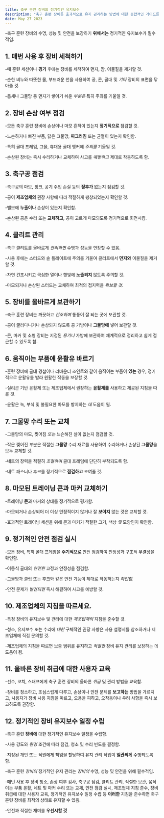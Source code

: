 ```yaml
---
title: 축구 훈련 장비의 정기적인 유지보수
description: "축구 훈련 장비를 효과적으로 유지 관리하는 방법에 대한 종합적인 가이드를 제공하며, 특히 축구 관련 장비의 요구 사항에 맞게 맞춤화되어 있습니다."
date: May 27 2023
---
```


-축구 훈련 장비의 수명, 성능 및 안전을 보장하기 **위해서는** 정기적인 유지보수가 필수적임. 





## 1. 매번 사용 후 장비 세척하기
-매 훈련 세션이나 **경기** 후에는 장비를 세척하여 먼지, 땀, 이물질을 제거할 것. 



-순한 비누와 따뜻한 물, 부드러운 천을 사용하여 공, 콘, 골대 및 _기타_ 장비의 표면을 닦아줄 것. 



-틈새나 그물망 등 먼지가 쌓이기 쉬운 _부분은_ 특히 주의를 기울일 것.

## 2. 장비 손상 여부 점검
-모든 축구 훈련 장비에 손상이나 마모 흔적이 있는지 **정기적으로** 점검할 것. 



-느슨하거나 빠진 부품, 닳은 그물망, **찌그러짐** 또는 균열이 있는지 확인함. 



-특히 골대 프레임, 그물, 휴대용 골대 앵커에 _주의를_ 기울일 것. 



-손상된 장비는 즉시 수리하거나 교체하여 사고를 _예방하고_ 제대로 작동하도록 함.

## 3. 축구공 점검
-축구공의 마모, 펑크, 공기 주입 손실 등의 **징후가** 없는지 점검할 것. 



-공이 **제조업체의** 권장 사항에 따라 적절하게 팽창되었는지 확인할 것. 



-밸브에 **누출이나** 손상이 있는지 확인함. 



-손상된 공은 수리 또는 **교체하고,** 공이 고르게 마모되도록 정기적으로 회전시킴.

## 4. 클리트 관리
-축구 클리트를 올바르게 _관리하면_ 수명과 성능을 연장할 수 있음. 



-사용 후에는 스터드와 솔 플레이트에 주의를 기울여 클리트에서 **먼지와** 이물질을 제거할 것. 



-자연 건조시키고 극심한 열이나 햇빛에 **노출되지** 않도록 주의할 것. 



-마모되거나 손상된 스터드는 교체하여 최적의 접지력을 _확보할 것._

## 5. 장비를 올바르게 보관하기
-축구 훈련 장비는 깨끗하고 _건조하며_ 통풍이 잘 되는 곳에 보관할 것. 



-공이 굴러다니거나 손상되지 않도록 공 가방이나 **그물망에** 넣어 보관할 것. 



-콘, 마커 및 소형 장비는 지정된 _용기나_ 가방에 보관하여 체계적으로 정리하고 쉽게 접근할 수 있도록 함.

## 6. 움직이는 부품에 윤활유 바르기
-훈련 장비에 골대 경첩이나 리바운더 조인트와 같이 움직이는 부품이 **있는** 경우, 정기적으로 윤활유를 발라 원활한 작동을 보장할 것. 



-실리콘 기반 윤활제 또는 제조업체에서 권장하는 **윤활제를** 사용하고 제공된 지침을 따를 것. 



-윤활은 녹, 부식 및 불필요한 마모를 방지하는 _데_ 도움이 됨.

## 7. 그물망 수리 또는 교체
-그물망의 마모, 찢어짐 _또는_ 느슨해진 실이 없는지 점검할 것. 



-작은 찢어진 부분은 적절한 **그물망** 수리 재료를 사용하여 수리하거나 손상된 **그물망**을 모두 교체할 것. 



-네트의 장력을 적절히 _조절하여_ 골대 프레임에 단단히 부착되도록 함. 



-네트 패스너나 후크를 정기적으로 **점검하고** 조여줄 것.

## 8. 마모된 트레이닝 콘과 마커 교체하기
-트레이닝 **콘과** 마커의 상태를 정기적으로 평가함. 



-마모되거나 손상되어 더 이상 안정적이지 않거나 잘 **보이지** 않는 것은 교체할 것. 



-효과적인 트레이닝 세션을 위해 콘과 마커가 적절한 크기, 색상 _및_ 모양인지 확인함.

## 9. 정기적인 안전 점검 실시
-모든 장비, 특히 골대 프레임을 **주기적으로** 안전 점검하여 안정성과 구조적 무결성을 확인함. 



-이동식 골대의 _안전한_ 고정과 안정성을 점검함. 



-그물망과 클립 또는 후크와 같은 안전 기능이 제대로 작동하는지 _확인함._ 


-안전 문제가 _발견되면_ 즉시 해결하여 사고를 예방할 것.

## 10. 제조업체의 지침을 따르세요.
-특정 장비의 유지보수 및 관리에 대한 _제조업체의_ 지침을 준수할 것. 



-청소, 유지보수 또는 수리에 _대한_ 구체적인 권장 사항은 사용 설명서를 참조하거나 제조업체에 직접 문의할 것. 



-제조업체의 지침을 따르면 보증 범위를 유지하고 _적절한_ 장비 유지 관리를 보장하는 데 도움이 됨.

## 11. 올바른 장비 취급에 대한 사용자 교육
-선수, 코치, 스태프에게 축구 훈련 장비의 올바른 _취급_ 및 관리 방법을 교육함. 



-장비를 청소하고, 조심스럽게 다루고, 손상이나 안전 문제를 **보고하는** 방법을 가르치고, 사용자가 장비 사용 지침을 따르고, 오용을 피하고, 오작동이나 우려 사항을 즉시 보고하도록 권장함.

## 12. 정기적인 장비 유지보수 일정 수립
-축구 훈련 **장비에** 대한 정기적인 유지보수 일정을 수립함. 



-사용 강도와 _환경_ 조건에 따라 점검, 청소 및 수리 빈도를 결정함. 



-지정된 개인 또는 직원에게 책임을 할당하여 유지 관리 작업이 **일관되게** 수행되도록 함.

-축구 훈련 _장비의_ 정기적인 유지 관리는 _장비의_ 수명, 성능 및 안전을 위해 필수적임. 



-매번 사용 후 장비 청소, 손상 여부 검사, 축구공 점검, 클리트 관리, 적절한 보관, 움직이는 부품 윤활, 네트 및 마커 수리 또는 교체, 안전 점검 실시, 제조업체 지침 준수, 장비 취급에 대한 사용자 교육, 정기적인 유지보수 일정 수립 등 **이러한** 지침을 준수하면 축구 훈련 장비를 최적의 상태로 유지할 수 있음. 



-안전과 적절한 재미를 **우선시할 것**